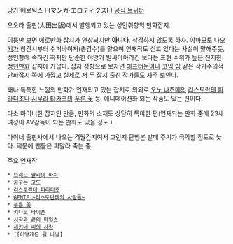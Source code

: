 망가 에로틱스 F(マンガ·エロティクスF) [http://twitter.com/eroticsf 공식 트위터]

오오타 출판(太田出版)에서 발행되고 있는 성인취향의 만화잡지.

이름만 보면 에로만화 잡지가 연상되지만 '''아니다'''. 착각하지 않도록 하자. [[야마모토 나오키]]가 창간시부터 수퍼바이저(총감수)를 맡으며 연재작도 싣고 있다는 사실이 말해주듯, 성인향에 속하긴 하지만 단순한 야망가 발싸아아라긴 보다는 표현 수위가 높은 진지한 [[청년만화]] 잡지에 가깝다. 잡지 성향으로 보자면 [[애프터눈]]이나 [[코믹 빔]] 같은 작가주의적 만화잡지 쪽에 가깝고 실제로 저 두 잡지 출신 작가들도 자주 보인다. 

꽤나 독특한 느낌의 만화가 연재되고 있는 잡지로 의외로 [[오노 나츠메]]의 [[리스토란테 파라디조]]나 [[시무라 타카코]]의 [[푸른 꽃]] 등, 애니메이션화 되는 작품도 있는 편이다.

다소 마이너한 잡지인 만큼, 만화의 소재도 상당히 특이한 편(연재되는 만화 중에 23세 여성이 AV감독이 되는 만화도 있을 정도.).

마이너 출판사에서 나오는 격월간지여서 그런지 단행본 발매 주기가 극악할 정도로 늦다. 덕분에 팬들은 피말라 죽는 중.

주요 연재작

 * [[브래드 할리의 마차]]
 * [[꿈꾸는 고도]]
 * [[리스토란테 파라디조]]
 * [[GENTE ~리스토란테의 사람들~]]
 * [[푸른 꽃]]
 * 키나코 타이푼
 * [[시작과 끝의 마일스]]
 * [[세키네 씨의 사랑]]
 * [[어떻게든 될 나날]
